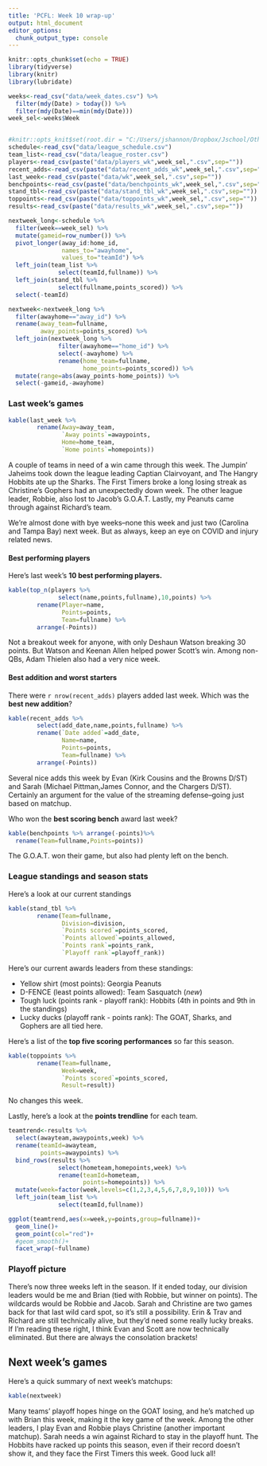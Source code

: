```yaml
---
title: 'PCFL: Week 10 wrap-up'
output: html_document
editor_options: 
  chunk_output_type: console
---
```


```r
knitr::opts_chunk$set(echo = TRUE)
library(tidyverse)
library(knitr)
library(lubridate)

weeks<-read_csv("data/week_dates.csv") %>%
  filter(mdy(Date) > today()) %>%
  filter(mdy(Date)==min(mdy(Date)))
week_sel<-weeks$Week


#knitr::opts_knit$set(root.dir = "C:/Users/jshannon/Dropbox/Jschool/Other/pcfl2020")
schedule<-read_csv("data/league_schedule.csv")
team_list<-read_csv("data/league_roster.csv")
players<-read_csv(paste("data/players_wk",week_sel,".csv",sep=""))
recent_adds<-read_csv(paste("data/recent_adds_wk",week_sel,".csv",sep=""))
last_week<-read_csv(paste("data/wk",week_sel,".csv",sep=""))
benchpoints<-read_csv(paste("data/benchpoints_wk",week_sel,".csv",sep=""))
stand_tbl<-read_csv(paste("data/stand_tbl_wk",week_sel,".csv",sep=""))
toppoints<-read_csv(paste("data/toppoints_wk",week_sel,".csv",sep=""))
results<-read_csv(paste("data/results_wk",week_sel,".csv",sep=""))

nextweek_long<-schedule %>%
  filter(week==week_sel) %>%
  mutate(gameid=row_number()) %>%
  pivot_longer(away_id:home_id,
               names_to="awayhome",
               values_to="teamId") %>%
  left_join(team_list %>% 
              select(teamId,fullname)) %>%
  left_join(stand_tbl %>%
              select(fullname,points_scored)) %>%
  select(-teamId) 

nextweek<-nextweek_long %>%
  filter(awayhome=="away_id") %>%
  rename(away_team=fullname,
         away_points=points_scored) %>%
  left_join(nextweek_long %>%
              filter(awayhome=="home_id") %>%
              select(-awayhome) %>%
              rename(home_team=fullname,
                     home_points=points_scored)) %>%
  mutate(range=abs(away_points-home_points)) %>%
  select(-gameid,-awayhome) 

```

### Last week's games

```r
kable(last_week %>%
        rename(Away=away_team,
               `Away points`=awaypoints,
               Home=home_team,
               `Home points`=homepoints))
```

A couple of teams in need of a win came through this week. The Jumpin' Jaheims took down the league leading Captian Clairvoyant, and The Hangry Hobbits ate up the Sharks. The First Timers broke a long losing streak as Christine's Gophers had an unexpectedly down week. The other league leader, Robbie, also lost to Jacob's G.O.A.T. Lastly, my Peanuts came through against Richard's team.

We're almost done with bye weeks--none this week and just two (Carolina and Tampa Bay) next week. But as always, keep an eye on COVID and injury related news.

#### Best performing players

Here's last week's **10 best performing players.** 

```r
kable(top_n(players %>% 
              select(name,points,fullname),10,points) %>%
        rename(Player=name,
               Points=points,
               Team=fullname) %>%
        arrange(-Points))
```

Not a breakout week for anyone, with only Deshaun Watson breaking 30 points. But Watson and Keenan Allen helped power Scott's win. Among non-QBs, Adam Thielen also had a very nice week. 

#### Best addition and worst starters
There were `r nrow(recent_adds)` players added last week. Which was the **best new addition**?

```r
kable(recent_adds %>% 
        select(add_date,name,points,fullname) %>%
        rename(`Date added`=add_date,
               Name=name,
               Points=points,
               Team=fullname) %>%
        arrange(-Points))
```

Several nice adds this week by Evan (Kirk Cousins and the Browns D/ST) and Sarah (Michael Pittman,James Connor, and the Chargers D/ST). Certainly an argument for the value of the streaming defense--going just based on matchup.

Who won the **best scoring bench** award last week?

```r
kable(benchpoints %>% arrange(-points)%>%
  rename(Team=fullname,Points=points)) 
```

The G.O.A.T. won their game, but also had plenty left on the bench.

### League standings and season stats
Here's a look at our current standings

```r
kable(stand_tbl %>%
        rename(Team=fullname,
               Division=division,
               `Points scored`=points_scored,
               `Points allowed`=points_allowed,
               `Points rank`=points_rank,
               `Playoff rank`=playoff_rank))
```

Here's our current awards leaders from these standings:

* Yellow shirt (most points): Georgia Peanuts
* D-FENCE (least points allowed): Team Sasquatch (*new*)
* Tough luck (points rank - playoff rank): Hobbits (4th in points and 9th in the standings)
* Lucky ducks (playoff rank - points rank): The GOAT, Sharks, and Gophers are all tied here.

Here's a list of the **top five scoring performances** so far this season.

```r
kable(toppoints %>%
        rename(Team=fullname,
               Week=week,
               `Points scored`=points_scored,
               Result=result))
```

No changes this week.

Lastly, here's a look at the **points trendline** for each team.

```r
teamtrend<-results %>%
  select(awayteam,awaypoints,week) %>%
  rename(teamId=awayteam,
         points=awaypoints) %>%
  bind_rows(results %>%
              select(hometeam,homepoints,week) %>%
              rename(teamId=hometeam,
                     points=homepoints)) %>%
  mutate(week=factor(week,levels=c(1,2,3,4,5,6,7,8,9,10))) %>%
  left_join(team_list %>%
              select(teamId,fullname))

ggplot(teamtrend,aes(x=week,y=points,group=fullname))+
  geom_line()+
  geom_point(col="red")+
  #geom_smooth()+
  facet_wrap(~fullname)
```

### Playoff picture

There's now three weeks left in the season. If it ended today, our division leaders would be me and Brian (tied with Robbie, but winner on points). The wildcards would be Robbie and Jacob. Sarah and Christine are two games back for that last wild card spot, so it's still a possibility. Erin & Trav and Richard are still technically alive, but they'd need some really lucky breaks. If I'm reading these right, I think Evan and Scott are now technically eliminated. But there are always the consolation brackets!

## Next week's games

Here's a quick summary of next week's matchups:

```r
kable(nextweek)
```

Many teams' playoff hopes hinge on the GOAT losing, and he's matched up with Brian this week, making it the key game of the week. Among the other leaders, I play Evan and Robbie plays Christine (another important matchup). Sarah needs a win against Richard to stay in the playoff hunt. The Hobbits have racked up points this season, even if their record doesn't show it, and they face the First Timers this week. Good luck all!
